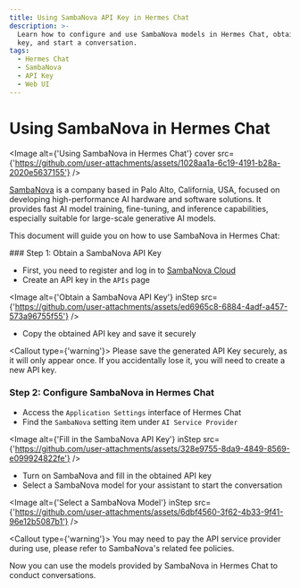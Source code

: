 ```yaml
---
title: Using SambaNova API Key in Hermes Chat
description: >-
  Learn how to configure and use SambaNova models in Hermes Chat, obtain an API
  key, and start a conversation.
tags:
  - Hermes Chat
  - SambaNova
  - API Key
  - Web UI
---
```


# Using SambaNova in Hermes Chat

<Image alt={'Using SambaNova in Hermes Chat'} cover src={'https://github.com/user-attachments/assets/1028aa1a-6c19-4191-b28a-2020e5637155'} />

[SambaNova](https://sambanova.ai/) is a company based in Palo Alto, California, USA, focused on developing high-performance AI hardware and software solutions. It provides fast AI model training, fine-tuning, and inference capabilities, especially suitable for large-scale generative AI models.

This document will guide you on how to use SambaNova in Hermes Chat:

<Steps>
  ### Step 1: Obtain a SambaNova API Key

  - First, you need to register and log in to [SambaNova Cloud](https://cloud.sambanova.ai/)
  - Create an API key in the `APIs` page

  <Image alt={'Obtain a SambaNova API Key'} inStep src={'https://github.com/user-attachments/assets/ed6965c8-6884-4adf-a457-573a96755f55'} />

  - Copy the obtained API key and save it securely

  <Callout type={'warning'}>
    Please save the generated API Key securely, as it will only appear once. If you accidentally lose
    it, you will need to create a new API key.
  </Callout>

  ### Step 2: Configure SambaNova in Hermes Chat

  - Access the `Application Settings` interface of Hermes Chat
  - Find the `SambaNova` setting item under `AI Service Provider`

  <Image alt={'Fill in the SambaNova API Key'} inStep src={'https://github.com/user-attachments/assets/328e9755-8da9-4849-8569-e099924822fe'} />

  - Turn on SambaNova and fill in the obtained API key
  - Select a SambaNova model for your assistant to start the conversation

  <Image alt={'Select a SambaNova Model'} inStep src={'https://github.com/user-attachments/assets/6dbf4560-3f62-4b33-9f41-96e12b5087b1'} />

  <Callout type={'warning'}>
    You may need to pay the API service provider during use, please refer to SambaNova's related fee policies.
  </Callout>
</Steps>

Now you can use the models provided by SambaNova in Hermes Chat to conduct conversations.
